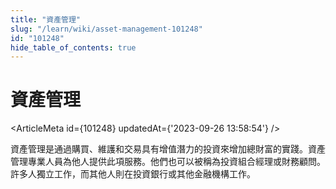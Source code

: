 ```yaml
---
title: "資產管理"
slug: "/learn/wiki/asset-management-101248"
id: "101248"
hide_table_of_contents: true
---
```



# 資產管理

<ArticleMeta id={101248} updatedAt={'2023-09-26 13:58:54'} />
<div className='border-solid border-b border-t-0 my-4 border-[var(--ifm-color-gray-300)]' />

資產管理是通過購買、維護和交易具有增值潛力的投資來增加總財富的實踐。資產管理專業人員為他人提供此項服務。他們也可以被稱為投資組合經理或財務顧問。許多人獨立工作，而其他人則在投資銀行或其他金融機構工作。
